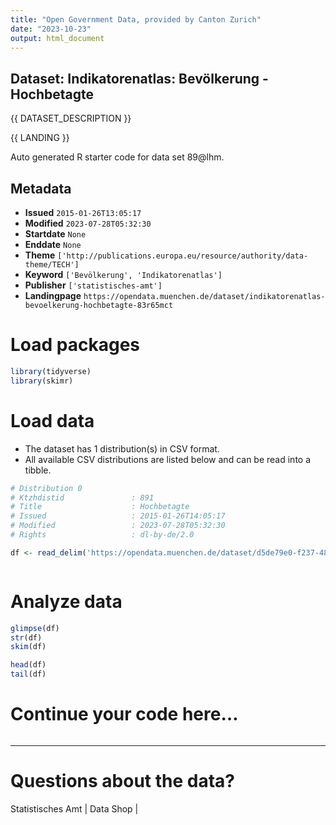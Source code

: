 ```yaml
---
title: "Open Government Data, provided by Canton Zurich"
date: "2023-10-23"
output: html_document
---
```


## Dataset: Indikatorenatlas: Bevölkerung - Hochbetagte

{{ DATASET_DESCRIPTION }}

{{ LANDING }}

Auto generated R starter code for data set 89@lhm.

## Metadata

- **Issued** `2015-01-26T13:05:17`
- **Modified** `2023-07-28T05:32:30`
- **Startdate** `None`
- **Enddate** `None`
- **Theme** `['http://publications.europa.eu/resource/authority/data-theme/TECH']`
- **Keyword** `['Bevölkerung', 'Indikatorenatlas']`
- **Publisher** `['statistisches-amt']`
- **Landingpage** `https://opendata.muenchen.de/dataset/indikatorenatlas-bevoelkerung-hochbetagte-83r65mct`


# Load packages

```r

library(tidyverse)
library(skimr)

```

# Load data

-   The dataset has 1 distribution(s) in CSV format.
-   All available CSV distributions are listed below and can be read into a tibble.

```r

# Distribution 0
# Ktzhdistid               : 891
# Title                    : Hochbetagte
# Issued                   : 2015-01-26T14:05:17
# Modified                 : 2023-07-28T05:32:30
# Rights                   : dl-by-de/2.0

df <- read_delim('https://opendata.muenchen.de/dataset/d5de79e0-f237-4858-a19a-cfa1f4ff22a6/resource/2d8a97e3-e1b9-444c-a3a2-59e6f5b22466/download/indikat_bevoelkerung_hochbetagte_240723.csv')



```

# Analyze data

```r

glimpse(df)
str(df)
skim(df)

head(df)
tail(df)

```

# Continue your code here...

```r

```

------------------------------------------------------------------------

# Questions about the data?

Statistisches Amt | Data Shop | 
